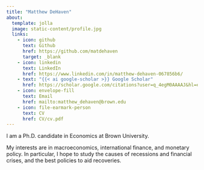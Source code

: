 ```yaml
---
title: "Matthew DeHaven"
about:
  template: jolla
  image: static-content/profile.jpg
  links:
    - icon: github
      text: Github
      href: https://github.com/matdehaven
      target: _blank
    - icon: linkedin
      text: LinkedIn
      href: https://www.linkedin.com/in/matthew-dehaven-067856b6/
    - text: "{{< ai google-scholar >}} Google Scholar"
      href: https://scholar.google.com/citations?user=q_4egM0AAAAJ&hl=en
    - icon: envelope-fill
      text: Email
      href: mailto:matthew_dehaven@brown.edu
    - icon: file-earmark-person
      text: CV
      href: CV/cv.pdf
---
```


I am a Ph.D. candidate in Economics at Brown University.

My interests are in macroeconomics, international finance, and monetary policy. In particular, I hope to study the causes of recessions and financial crises, and the best policies to aid recoveries.